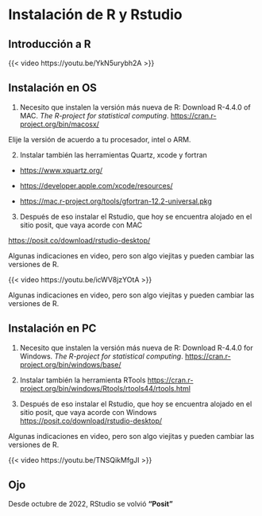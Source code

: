 # Instalación de R y Rstudio {.unnumbered}

## Introducción a R

{{< video https://youtu.be/YkN5urybh2A >}}



## Instalación en OS

1.  Necesito que instalen la versión más nueva de R: 
Download R-4.4.0 of MAC. *The R-project for statistical computing*.
<https://cran.r-project.org/bin/macosx/>

Elije la versión de acuerdo a tu procesador, intel o ARM.

2. Instalar también las herramientas Quartz, xcode y fortran 

* <https://www.xquartz.org/>

* <https://developer.apple.com/xcode/resources/>

* <https://mac.r-project.org/tools/gfortran-12.2-universal.pkg>

3. Después de eso instalar el Rstudio, que hoy se encuentra alojado en el sitio posit, que vaya acorde con MAC

<https://posit.co/download/rstudio-desktop/>

Algunas indicaciones en video, pero son algo viejitas y pueden cambiar las versiones de R.

{{< video https://youtu.be/icWV8jzYOtA >}}

Algunas indicaciones en video, pero son algo viejitas y pueden cambiar las versiones de R.

## Instalación en PC

1.  Necesito que instalen la versión más nueva de R: 
Download R-4.4.0 for Windows. *The R-project for statistical computing*.
<https://cran.r-project.org/bin/windows/base/>

2. Instalar también la herramienta RTools
<https://cran.r-project.org/bin/windows/Rtools/rtools44/rtools.html>

3. Después de eso instalar el Rstudio, que hoy se encuentra alojado en el sitio posit, que vaya acorde con Windows
<https://posit.co/download/rstudio-desktop/>

Algunas indicaciones en video, pero son algo viejitas y pueden cambiar las versiones de R.

{{< video https://youtu.be/TNSQikMfgJI >}}

## Ojo

Desde octubre de 2022, RStudio se volvió **"Posit"**
